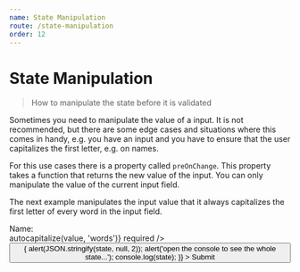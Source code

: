 ```yaml
---
name: State Manipulation
route: /state-manipulation
order: 12
---
```



# State Manipulation

> How to manipulate the state before it is validated

Sometimes you need to manipulate the value of a input. It is not recommended, but there are some edge cases and situations where this comes in handy, e.g. you have an input and you have to ensure that the user capitalizes the first letter, e.g. on names.

For this use cases there is a property called `preOnChange`. This property takes a function that returns the new value of the input. You can only manipulate the value of the current input field.

The next example manipulates the input value that it always capitalizes the first letter of every word in the input field.

<Playground>
  <Form
    validate
  >
    <div>
      <div>
        Name:
      </div>
      <Field 
        id="name"
        type="text"
        // `value` is the current value of the input field
        preOnChange={(value) => autocapitalize(value, 'words')}
        required
      />
    </div>
    <div>
      <Button
        id="submit"
        type="submit"
        onClick={(state) => {
          alert(JSON.stringify(state, null, 2));
          alert('open the console to see the whole state...');
          console.log(state);
        }}
      >
        Submit
      </Button>
    </div>
  </Form>
</Playground>
